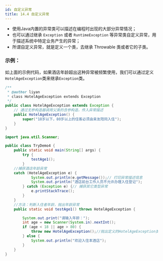 ```yaml
---
id: 自定义异常
title: 14.4 自定义异常
---
```


- 使用Java内置的异常类可以描述在编程时出现的大部分异常情况；
- 也可以通过继承 `Exception` 或者 `RuntimeException` 等异常类自定义异常，用于描述系统中特定业务产生的异常；
- 所谓自定义异常，就是定义一个类，去继承 Throwable 类或者它的子类。



### 示例：

如上面的示例代码，如果酒店年龄超出这种异常被频繁使用，我们可以通过定义`HotelAgeException`类来继承`Exception`类。

```java
/**
 * @author liyan
 * class HotelAgeException extends Exception
 */
public class HotelAgeException extends Exception {
	// 通过无参构造器调用父类的含参构造，传入异常描述
	public HotelAgeException() {
		super("18岁以下，80岁以上的住客必须由亲友陪同入住");
	}
}
```

```java
import java.util.Scanner;

public class TryDemo4 {
	public static void main(String[] args) {
		try {
			testAge1();
		} 
    //捕获酒店年龄异常
    catch (HotelAgeException e) {
			System.out.println(e.getMessage());// 打印异常描述信息
			System.out.println("酒店前台工作人员不允许办理入住登记");
		} catch (Exception e) {// 捕获其它类型异常
			e.printStackTrace();
		}
	}
	//方法：判断入住者年龄，抛出年龄异常
	public static void testAge1() throws HotelAgeException {

		System.out.print("请输入年龄：");
		int age = new Scanner(System.in).nextInt();
		if (age < 18 || age > 80) {
			throw new HotelAgeException();//抛出定义的HotelAgeException类型异常
		} else {
			System.out.println("欢迎入住本酒店");
		}
	}
}
```

